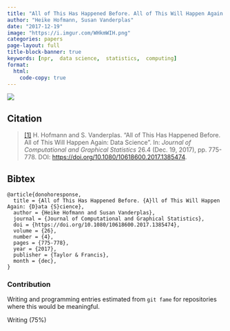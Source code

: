 ```yaml
---
title: "All of This Has Happened Before. All of This Will Happen Again: Data Science"
author: "Heike Hofmann, Susan Vanderplas"
date: "2017-12-19"
image: "https://i.imgur.com/WHkmWIH.png"
categories: papers
page-layout: full
title-block-banner: true
keywords: [npr,  data science,  statistics,  computing]
format:
  html:
    code-copy: true
---
```

 
![](https://i.imgur.com/WHkmWIH.png){.preview-image}
 
## Citation
> <a name=bib-donohoresponse></a>[[1]](#cite-donohoresponse) H. Hofmann and S. Vanderplas. “All of This Has Happened Before. All of This Will Happen Again: Data Science”. In: _Journal of Computational and Graphical Statistics_ 26.4 (Dec. 19, 2017), pp. 775-778. DOI: [https://doi.org/10.1080/10618600.2017.1385474](https://doi.org/https%3A%2F%2Fdoi.org%2F10.1080%2F10618600.2017.1385474).

::: {.callout-note collapse='true'}
## Bibtex
```
@article{donohoresponse,
  title = {All of This Has Happened Before. {A}ll of This Will Happen Again: {D}ata {S}cience},
  author = {Heike Hofmann and Susan Vanderplas},
  journal = {Journal of Computational and Graphical Statistics},
  doi = {https://doi.org/10.1080/10618600.2017.1385474},
  volume = {26},
  number = {4},
  pages = {775-778},
  year = {2017},
  publisher = {Taylor & Francis},
  month = {dec},
}
```
:::



### Contribution

Writing and programming entries estimated from `git fame` for repositories where this would be meaningful.

Writing (75\%)
